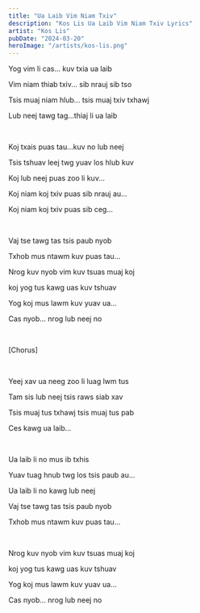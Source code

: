 ```yaml
---
title: "Ua Laib Vim Niam Txiv"
description: "Kos Lis Ua Laib Vim Niam Txiv Lyrics"
artist: "Kos Lis"
pubDate: "2024-03-20"
heroImage: "/artists/kos-lis.png"
---
```


Yog vim li cas... kuv txia ua laib

Vim niam thiab txiv... sib nrauj sib tso

Tsis muaj niam hlub... tsis muaj txiv txhawj

Lub neej tawg tag...thiaj li ua laib

<br />

Koj txais puas tau...kuv no lub neej

Tsis tshuav leej twg yuav los hlub kuv

Koj lub neej puas zoo li kuv...

Koj niam koj txiv puas sib nrauj au...

Koj niam koj txiv puas sib ceg...

<br />

Vaj tse tawg tas tsis paub nyob

Txhob mus ntawm kuv puas tau...

Nrog kuv nyob vim kuv tsuas muaj koj

koj yog tus kawg uas kuv tshuav

Yog koj mus lawm kuv yuav ua...

Cas nyob... nrog lub neej no

<br />

[Chorus]

<br />

Yeej xav ua neeg zoo li luag lwm tus

Tam sis lub neej tsis raws siab xav

Tsis muaj tus txhawj tsis muaj tus pab

Ces kawg ua laib...

<br />

Ua laib li no mus ib txhis

Yuav tuag hnub twg los tsis paub au...

Ua laib li no kawg lub neej

Vaj tse tawg tas tsis paub nyob

Txhob mus ntawm kuv puas tau...

<br />

Nrog kuv nyob vim kuv tsuas muaj koj

koj yog tus kawg uas kuv tshuav

Yog koj mus lawm kuv yuav ua...

Cas nyob... nrog lub neej no
